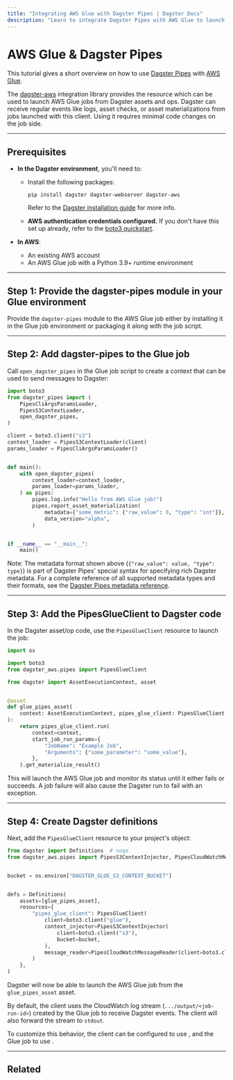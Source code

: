 ```yaml
---
title: "Integrating AWS Glue with Dagster Pipes | Dagster Docs"
description: "Learn to integrate Dagster Pipes with AWS Glue to launch external code from Dagster assets."
---
```


# AWS Glue & Dagster Pipes

This tutorial gives a short overview on how to use [Dagster Pipes](/concepts/dagster-pipes) with [AWS Glue](https://aws.amazon.com/glue/).

The [dagster-aws](/\_apidocs/libraries/dagster-aws) integration library provides the <PyObject object="PipesGlueClient" module="dagster_aws.pipes" /> resource which can be used to launch AWS Glue jobs from Dagster assets and ops. Dagster can receive regular events like logs, asset checks, or asset materializations from jobs launched with this client. Using it requires minimal code changes on the job side.

---

## Prerequisites

- **In the Dagster environment**, you'll need to:

  - Install the following packages:

    ```shell
    pip install dagster dagster-webserver dagster-aws
    ```

    Refer to the [Dagster installation guide](/getting-started/install) for more info.

  - **AWS authentication credentials configured.** If you don't have this set up already, refer to the [boto3 quickstart](https://boto3.amazonaws.com/v1/documentation/api/latest/guide/quickstart.html).

- **In AWS**:

  - An existing AWS account
  - An AWS Glue job with a Python 3.9+ runtime environment

---

## Step 1: Provide the dagster-pipes module in your Glue environment

Provide the `dagster-pipes` module to the AWS Glue job either by installing it in the Glue job environment or packaging it along with the job script.

---

## Step 2: Add dagster-pipes to the Glue job

Call `open_dagster_pipes` in the Glue job script to create a context that can be used to send messages to Dagster:

```python file=/guides/dagster/dagster_pipes/glue/glue_script.py
import boto3
from dagster_pipes import (
    PipesCliArgsParamsLoader,
    PipesS3ContextLoader,
    open_dagster_pipes,
)

client = boto3.client("s3")
context_loader = PipesS3ContextLoader(client)
params_loader = PipesCliArgsParamsLoader()


def main():
    with open_dagster_pipes(
        context_loader=context_loader,
        params_loader=params_loader,
    ) as pipes:
        pipes.log.info("Hello from AWS Glue job!")
        pipes.report_asset_materialization(
            metadata={"some_metric": {"raw_value": 0, "type": "int"}},
            data_version="alpha",
        )


if __name__ == "__main__":
    main()
```

Note: The metadata format shown above (`{"raw_value": value, "type": type}`) is part of Dagster Pipes' special syntax for specifying rich Dagster metadata. For a complete reference of all supported metadata types and their formats, see the [Dagster Pipes metadata reference](/concepts/dagster-pipes/subprocess/reference#passing-rich-metadata-to-dagster).

---

## Step 3: Add the PipesGlueClient to Dagster code

In the Dagster asset/op code, use the `PipesGlueClient` resource to launch the job:

```python file=/guides/dagster/dagster_pipes/glue/dagster_code.py startafter=start_asset_marker endbefore=end_asset_marker
import os

import boto3
from dagster_aws.pipes import PipesGlueClient

from dagster import AssetExecutionContext, asset


@asset
def glue_pipes_asset(
    context: AssetExecutionContext, pipes_glue_client: PipesGlueClient
):
    return pipes_glue_client.run(
        context=context,
        start_job_run_params={
            "JobName": "Example Job",
            "Arguments": {"some_parameter": "some_value"},
        },
    ).get_materialize_result()
```

This will launch the AWS Glue job and monitor its status until it either fails or succeeds. A job failure will also cause the Dagster run to fail with an exception.

---

## Step 4: Create Dagster definitions

Next, add the `PipesGlueClient` resource to your project's <PyObject object="Definitions" /> object:

```python file=/guides/dagster/dagster_pipes/glue/dagster_code.py startafter=start_definitions_marker endbefore=end_definitions_marker
from dagster import Definitions  # noqa
from dagster_aws.pipes import PipesS3ContextInjector, PipesCloudWatchMessageReader


bucket = os.environ["DAGSTER_GLUE_S3_CONTEXT_BUCKET"]


defs = Definitions(
    assets=[glue_pipes_asset],
    resources={
        "pipes_glue_client": PipesGlueClient(
            client=boto3.client("glue"),
            context_injector=PipesS3ContextInjector(
                client=boto3.client("s3"),
                bucket=bucket,
            ),
            message_reader=PipesCloudWatchMessageReader(client=boto3.client("logs")),
        )
    },
)
```

Dagster will now be able to launch the AWS Glue job from the `glue_pipes_asset` asset.

By default, the client uses the CloudWatch log stream (`.../output/<job-run-id>`) created by the Glue job to receive Dagster events. The client will also forward the stream to `stdout`.

To customize this behavior, the client can be configured to use <PyObject object="PipesS3MessageReader" module="dagster_aws.pipes" />, and the Glue job to use <PyObject object="PipesS3MessageWriter" module="dagster_pipes" /> .

---

## Related

<ArticleList>
  <ArticleListItem
    title="Dagster Pipes"
    href="/concepts/dagster-pipes"
  ></ArticleListItem>
  <ArticleListItem
    title="AWS Glue Pipes API reference"
    href="/_apidocs/libraries/dagster-aws#dagster_aws.pipes.PipesGlueClient"
  ></ArticleListItem>
</ArticleList>
